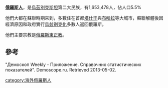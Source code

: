 {{NoteTA|G1=TO}}
'''[[俄羅斯人|俄羅斯人]]'''，是[[烏茲別克斯坦|烏茲別克斯坦]]第二大民族，有1,653,478人，佔人口5.5%

他們大都在蘇聯時期來到，多數住在首都[[塔什干|塔什干]]與[[布哈拉|布哈拉]]等大城市，蘇聯解體後因經濟原因和政府實行[[烏兹别克化|烏兹别克化]]多數人返回俄羅斯。

他們主要宗教是[[俄羅斯東正教|俄羅斯東正教]]。

==參考==
"Демоскоп Weekly - Приложение. Справочник статистических показателей". Demoscope.ru. Retrieved 2013-05-02.

{{俄僑}}
[[category:海外俄羅斯人|category:海外俄羅斯人]]
